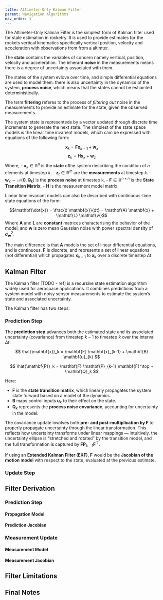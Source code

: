 ```yaml
---
title: Altimeter-Only Kalman Filter
parent: Navigation Algorithms
nav_order: 1
---
```


<!-- Introduction -->

The Altimeter-Only Kalman Filter is the simplest form of Kalman filter used for state estimation in rocketry. It is used to provide estimates for the rockets vertical kinematics specifically vertical position, velocity and acceleration with observations from from a altimter.

The **state** contains the variables of concern namely vertical, position, velocity and acceleration. The inherant **noise** in the measurements means there is a degree of uncertainty associated with them.

The states of the system evlove over time, and simple differential equations are used to model them. there is also uncertainty in the dynamics of the system, **process noise**, which means that the states cannot be estiamted deterministically. 

The term **filtering** referes to the process of *filtering out* noise in the measurements to provide an estimate for the state, given the observed measurements. 

The system state is representede by a vector updated through discrete time increments to generate the next state. The simplest of the state space models is the linear time invarient models, which cam be expressed with equations of the following form:

$$\mathbf{x}_k = \mathbf{F}\mathbf{x}_{k-1} + \mathbf{w}_x$$
$$\mathbf{z}_k = \mathbf{H}\mathbf{x}_k + \mathbf{w}_z$$
Where,
- $\mathbf{x}_k \in \mathbb{R}^n$ is the **state** ofthe system describing the condition of $n$ elements at timestep $k$.
- $\mathbf{z}_t \in \mathbb{R}^m$ are the **measurements** at timestep $k$.
- $\mathbf{w}_x \sim \mathcal{N}(\mathbf{0}, \mathbf{Q}_k)$ is the **process noise** at timestep k.
- $\mathbf{F} \in \mathbb{R}^{n \times n}$ is the **State Transition Matrix**.
- $\mathbf{H}$ is the measurement model matrix.

Linear time invariant models can also be described with continuous-time state equations of the form:

$$\mathbf{\dot{x}} = \frac{d \mathbf{x}}{dt} = \mathbf{A} \mathbf{x} + \mathbf{L} \mathbf{w}$$
Where $\mathbf{A}$ and $\mathbf{L}$ are **constant** matrices characterising the behavior of the model, and $\mathbf{w}$ is zero mean Gaussian noise with power spectral density of $\mathbf{\sigma}^2_\mathbf{w}$.

The main difference is that $\mathbf{A}$ models the set of linear differential equations, and is continuous. $\mathbf{F}$ is discrete, and represents a set of linear equations (not differential) which propagates $\mathbf{x}_{k-1}$ to $\mathbf{x}_k$ over a discrete timestep $\Delta t$.





## Kalman Filter
<!-- General overview -->
The Kalman filter [TODO - ref] is a recursive state estimation algorithm widely used for aerospace applications. It combines predictions from a system model with noisy sensor measurements to estimate the system's state and associated uncertainty. 

The Kalman filter has two steps:

### Prediction Step
The **prediction step** advances both the estimated state and its associated uncertainty (covariance) from timestep $k-1$ to timestep $k$ over the interval $\Delta t$:

$$
\hat{\mathbf{x}}_k = \mathbf{F} \mathbf{x}_{k-1} + \mathbf{B} \mathbf{u}_{k}
$$

$$
\hat{\mathbf{P}}_k = \mathbf{F} \mathbf{P}_{k-1} \mathbf{F}^\top + \mathbf{Q}_k
$$

Here:

- $\mathbf{F}$ is the **state transition matrix**, which linearly propagates the system state forward based on a model of the dynamics.
- $\mathbf{B}$ maps control inputs $\mathbf{u}_k$ to their effect on the state.
- $\mathbf{Q}_k$ represents the **process noise covariance**, accounting for uncertainty in the model.

The covariance update involves both **pre- and post-multiplication by $\mathbf{F}$** to properly propagate uncertainty through the linear transformation. This reflects how uncertainty transforms under linear mappings — intuitively, the uncertainty ellipse is "stretched and rotated" by the transition model, and the full transformation is captured by $\mathbf{F} \mathbf{P}_{k-1} \mathbf{F}^\top$.

If using an **Extended Kalman Filter (EKF)**, $\mathbf{F}$ would be the **Jacobian of the motion model** with respect to the state, evaluated at the previous estimate.

### Update Step


## Filter Derivation

### Prediction Step
#### Propagation Model

#### Prediction Jacobian


### Measurement Update
#### Measurement Model

#### Measurement Jacobian


## Filter Limitations


## Final Notes

